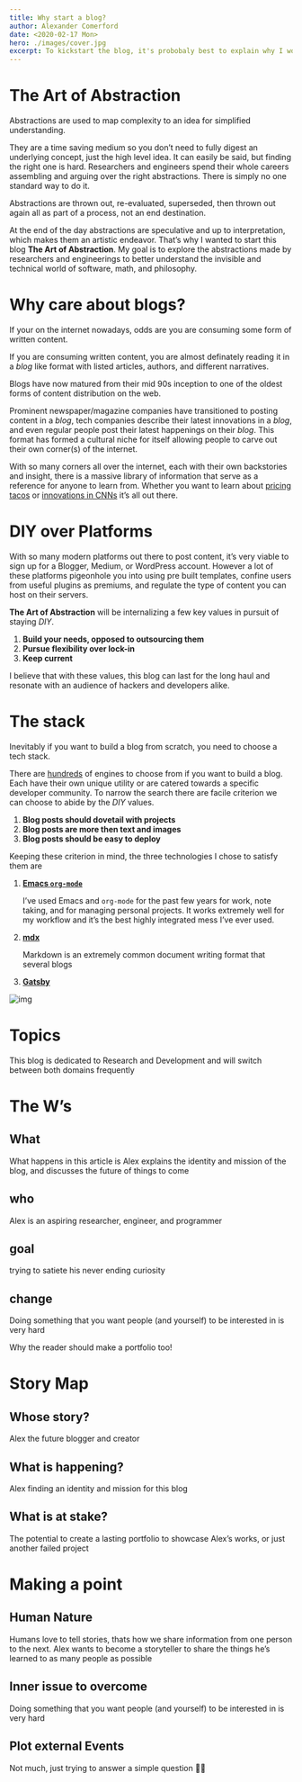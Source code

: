 ```yaml
---
title: Why start a blog?
author: Alexander Comerford
date: <2020-02-17 Mon>
hero: ./images/cover.jpg
excerpt: To kickstart the blog, it's probobaly best to explain why I would start one in the first place
---
```



# The Art of Abstraction

Abstractions are used to map complexity to an idea for simplified understanding.

They are a time saving medium so you don&rsquo;t need to fully digest an underlying concept, just the high level idea. It can easily be said, but finding the right one is hard. Researchers and engineers spend their whole careers assembling and arguing over the right abstractions. There is simply no one standard way to do it.

Abstractions are thrown out, re-evaluated, superseded, then thrown out again all as part of a process, not an end destination.

At the end of the day abstractions are speculative and up to interpretation, which makes them an artistic endeavor. That&rsquo;s why I wanted to start this blog <span class="underline">**The Art of Abstraction**</span>. My goal is to explore the abstractions made by researchers and engineerings to better understand the invisible and technical world of software, math, and philosophy.


# Why care about blogs?

If your on the internet nowadays, odds are you are consuming some form of written content.

If you are consuming written content, you are almost definately reading it in a *blog* like format with listed articles, authors, and different narratives.

Blogs have now matured from their mid 90s inception to one of the oldest forms of content distribution on the web.

Prominent newspaper/magazine companies have transitioned to posting content in a *blog*, tech companies describe their latest innovations in a *blog*, and even regular people post their latest happenings on their *blog*. This format has formed a cultural niche for itself allowing people to carve out their own corner(s) of the internet.

With so many corners all over the internet, each with their own backstories and insight, there is a massive library of information that serve as a reference for anyone to learn from. Whether you want to learn about [pricing tacos](https://www.bonappetit.com/story/price-of-taco-truck-taco) or [innovations in CNNs](https://distill.pub/2019/computing-receptive-fields/) it&rsquo;s all out there.


# DIY over Platforms

With so many modern platforms out there to post content, it&rsquo;s very viable to sign up for a Blogger, Medium, or WordPress account. However a lot of these platforms pigeonhole you into using pre built templates, confine users from useful plugins as premiums, and regulate the type of content you can host on their servers.

**<span class="underline">The Art of Abstraction</span>** will be internalizing a few key values in pursuit of staying *DIY*.

1.  **Build your needs, opposed to outsourcing them**
2.  **Pursue flexibility over lock-in**
3.  **Keep current**

I believe that with these values, this blog can last for the long haul and resonate with an audience of hackers and developers alike.


# The stack

Inevitably if you want to build a blog from scratch, you need to choose a tech stack.

There are [hundreds](https://github.com/topics/blog-engine) of engines to choose from if you want to build a blog. Each have their own unique utility or are catered towards a specific developer community. To narrow the search there are facile criterion we can choose to abide by the *DIY* values.

1.  **Blog posts should dovetail with projects**
2.  **Blog posts are more then text and images**
3.  **Blog posts should be easy to deploy**

Keeping these criterion in mind, the three technologies I chose to satisfy them are

1.  [**Emacs `org-mode`**](https://orgmode.org/)

    I&rsquo;ve used Emacs and `org-mode` for the past few years for work, note taking, and for managing personal projects. It works extremely well for my workflow and it&rsquo;s the best highly integrated mess I&rsquo;ve ever used.

2.  [**mdx**](https://mdxjs.com/)

    Markdown is an extremely common document writing format that several blogs

3.  [**Gatsby**](https://www.gatsbyjs.org/)

![img](./images/stack.png)


# Topics

This blog is dedicated to Research and Development and will switch between both domains frequently


# The W&rsquo;s


## What

What happens in this article is Alex explains the identity and mission of the blog, and discusses the future of things to come


## who

Alex is an aspiring researcher, engineer, and programmer


## goal

trying to satiete his never ending curiosity


## change

Doing something that you want people (and yourself) to be interested in is very hard

Why the reader should make a portfolio too!


# Story Map


## Whose story?

Alex the future blogger and creator


## What is happening?

Alex finding an identity and mission for this blog


## What is at stake?

The potential to create a lasting portfolio to showcase Alex&rsquo;s works, or just another failed project


# Making a point


## Human Nature

Humans love to tell stories, thats how we share information from one person to the next. Alex wants to become a storyteller to share the things he&rsquo;s learned to as many people as possible


## Inner issue to overcome

Doing something that you want people (and yourself) to be interested in is very hard


## Plot external Events

Not much, just trying to answer a simple question 👲🏼
